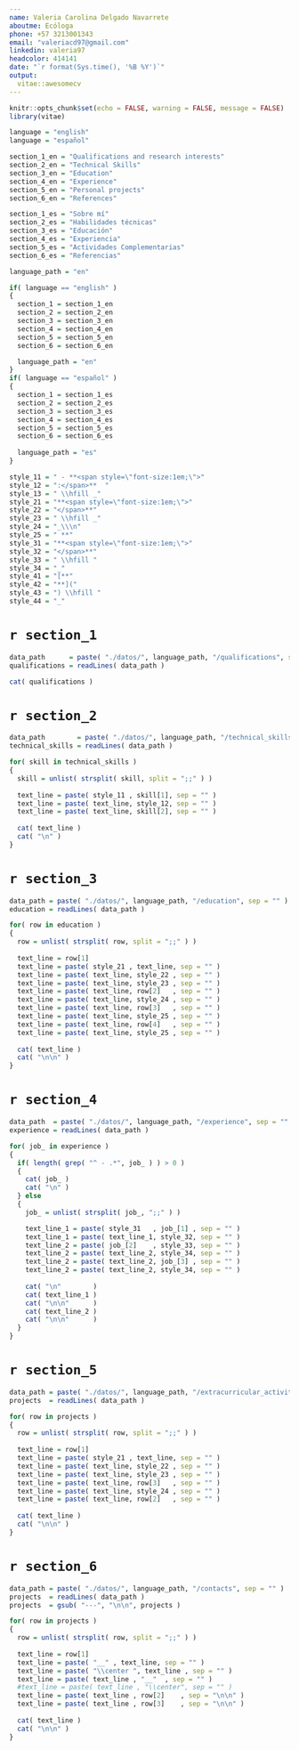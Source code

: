 ```yaml
---
name: Valeria Carolina Delgado Navarrete
aboutme: Ecóloga 
phone: +57 3213001343
email: "valeriacd97@gmail.com"
linkedin: valeria97
headcolor: 414141
date: "`r format(Sys.time(), '%B %Y')`"
output: 
  vitae::awesomecv
---
```



```r

knitr::opts_chunk$set(echo = FALSE, warning = FALSE, message = FALSE)
library(vitae)

language = "english"
language = "español"

section_1_en = "Qualifications and research interests"
section_2_en = "Technical Skills"
section_3_en = "Education"
section_4_en = "Experience"
section_5_en = "Personal projects"
section_6_en = "References"

section_1_es = "Sobre mí"
section_2_es = "Habilidades técnicas"
section_3_es = "Educación"
section_4_es = "Experiencia"
section_5_es = "Actividades Complementarias"
section_6_es = "Referencias"

language_path = "en"

if( language == "english" )
{
  section_1 = section_1_en
  section_2 = section_2_en
  section_3 = section_3_en
  section_4 = section_4_en
  section_5 = section_5_en
  section_6 = section_6_en

  language_path = "en"
}
if( language == "español" )
{
  section_1 = section_1_es
  section_2 = section_2_es
  section_3 = section_3_es
  section_4 = section_4_es
  section_5 = section_5_es
  section_6 = section_6_es
  
  language_path = "es"
}

style_11 = " - **<span style=\"font-size:1em;\">"
style_12 = ":</span>**  "
style_13 = " \\hfill _"
style_21 = "**<span style=\"font-size:1em;\">"
style_22 = "</span>**"
style_23 = " \\hfill _"
style_24 = "_\\\n"
style_25 = " **"
style_31 = "**<span style=\"font-size:1em;\">"
style_32 = "</span>**"
style_33 = " \\hfill "
style_34 = "_"
style_41 = "[**"
style_42 = "**]("
style_43 = ") \\hfill "
style_44 = "_"

```

# `r section_1`

```r

data_path      = paste( "./datos/", language_path, "/qualifications", sep = "" )
qualifications = readLines( data_path )

cat( qualifications )

```

# `r section_2`

```r

data_path        = paste( "./datos/", language_path, "/technical_skills", sep = "" )
technical_skills = readLines( data_path )

for( skill in technical_skills )
{
  skill = unlist( strsplit( skill, split = ";;" ) )
  
  text_line = paste( style_11 , skill[1], sep = "" )
  text_line = paste( text_line, style_12, sep = "" )
  text_line = paste( text_line, skill[2], sep = "" )
  
  cat( text_line )
  cat( "\n" )
}

```


# `r section_3`

```r

data_path = paste( "./datos/", language_path, "/education", sep = "" )
education = readLines( data_path )

for( row in education )
{
  row = unlist( strsplit( row, split = ";;" ) )
  
  text_line = row[1]
  text_line = paste( style_21 , text_line, sep = "" )
  text_line = paste( text_line, style_22 , sep = "" )
  text_line = paste( text_line, style_23 , sep = "" )
  text_line = paste( text_line, row[2]   , sep = "" )
  text_line = paste( text_line, style_24 , sep = "" )
  text_line = paste( text_line, row[3]   , sep = "" )
  text_line = paste( text_line, style_25 , sep = "" )
  text_line = paste( text_line, row[4]   , sep = "" )
  text_line = paste( text_line, style_25 , sep = "" )
  
  cat( text_line )
  cat( "\n\n" )
}

```


# `r section_4`

```r

data_path  = paste( "./datos/", language_path, "/experience", sep = "" )
experience = readLines( data_path )

for( job_ in experience )
{
  if( length( grep( "^ - .*", job_ ) ) > 0 )
  {
    cat( job_ )
    cat( "\n" )
  } else
  {
    job_ = unlist( strsplit( job_, ";;" ) )

    text_line_1 = paste( style_31   , job_[1] , sep = "" )
    text_line_1 = paste( text_line_1, style_32, sep = "" )
    text_line_2 = paste( job_[2]    , style_33, sep = "" )
    text_line_2 = paste( text_line_2, style_34, sep = "" )
    text_line_2 = paste( text_line_2, job_[3] , sep = "" )
    text_line_2 = paste( text_line_2, style_34, sep = "" )
    
    cat( "\n"        )
    cat( text_line_1 )
    cat( "\n\n"      )
    cat( text_line_2 )
    cat( "\n\n"      )
  }
}

```

# `r section_5`

```r

data_path = paste( "./datos/", language_path, "/extracurricular_activities", sep = "" )
projects  = readLines( data_path )

for( row in projects )
{
  row = unlist( strsplit( row, split = ";;" ) )
  
  text_line = row[1]
  text_line = paste( style_21 , text_line, sep = "" )
  text_line = paste( text_line, style_22 , sep = "" )
  text_line = paste( text_line, style_23 , sep = "" )
  text_line = paste( text_line, row[3]   , sep = "" )
  text_line = paste( text_line, style_24 , sep = "" )
  text_line = paste( text_line, row[2]   , sep = "" )
  
  cat( text_line )
  cat( "\n\n" )
}

```

# `r section_6`

```r

data_path = paste( "./datos/", language_path, "/contacts", sep = "" )
projects  = readLines( data_path )
projects  = gsub( "---", "\n\n", projects )

for( row in projects )
{
  row = unlist( strsplit( row, split = ";;" ) )
  
  text_line = row[1]
  text_line = paste( "__" , text_line, sep = "" )
  text_line = paste( "\\center ", text_line , sep = "" )
  text_line = paste( text_line , "__"  , sep = "" )
  #text_line = paste( text_line , "\\center", sep = "" )
  text_line = paste( text_line , row[2]    , sep = "\n\n" )
  text_line = paste( text_line , row[3]    , sep = "\n\n" )
  
  cat( text_line )
  cat( "\n\n" )
}

```
